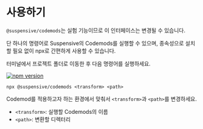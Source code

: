 
# 사용하기

<Callout type='experimental'>

`@suspensive/codemods`는 실험 기능이므로 이 인터페이스는 변경될 수 있습니다.

</Callout>

단 하나의 명령어로 Suspensive의 Codemods를 실행할 수 있으며, 종속성으로 설치할 필요 없이 npx로 간편하게 사용할 수 있습니다.

터미널에서 프로젝트 폴더로 이동한 후 다음 명령어를 실행하세요.

[![npm version](https://img.shields.io/npm/v/@suspensive/codemods?color=000&labelColor=000&logo=npm)](https://www.npmjs.com/package/@suspensive/codemods)

```shell
npx @suspensive/codemods <transform> <path>
```

Codemod를 적용하고자 하는 환경에서 맞춰서 `<transform>`과 `<path>`를 변경하세요.

- `<transform>`: 실행할 Codemods의 이름
- `<path>`: 변환할 디렉터리
